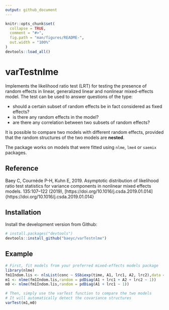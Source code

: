 ```yaml
---
output: github_document
---
```


<!-- README.md is generated from README.Rmd. Please edit that file -->

```r
knitr::opts_chunk$set(
  collapse = TRUE,
  comment = "#>",
  fig.path = "man/figures/README-",
  out.width = "100%"
)
devtools::load_all()
```
# varTestnlme

Implements the likelihood ratio test (LRT) for testing the presence of random effects in linear, generalized linear and nonlinear mixed-effects model. The test can be used to answer questions of the type:

  * should a certain subset of random effects be in fact considered as fixed effects?
  * is there any random effects in the model?
  * are there any correlation between two subsets of random effects?
  
It is possible to compare two models with different random effects, provided that the random structures of the two models are **nested**.

The package works on models that were fitted using `nlme`, `lme4` or `saemix` packages.

## Reference
Baey C, Cournède P-H, Kuhn E, 2019. Asymptotic distribution of likelihood ratio test statistics for variance components in nonlinear mixed effects models. \emph{Computational Statistics and Data Analysis} 135:107--122 (2019), [https://doi.org/10.1016/j.csda.2019.01.014]{https://doi.org/10.1016/j.csda.2019.01.014}

## Installation

Install the development version from Github:

```r
# install.packages("devtools")
devtools::install_github("baeyc/varTestnlme")
```


## Example

```r
# First, fit models from your preferred mixed-effects models package
library(nlme)
fm1Indom.lis <- nlsList(conc ~ SSbiexp(time, A1, lrc1, A2, lrc2),data = Indometh)
m1 <- nlme(fm1Indom.lis,random = pdDiag(A1 + lrc1 + A2 + lrc2 ~ 1))
m0 <- nlme(fm1Indom.lis,random = pdDiag(A1 + lrc1 ~ 1))

# Then, simply use the varTest function to compare the two models
# It will automatically detect the covariance structures
varTest(m1,m0)
```


